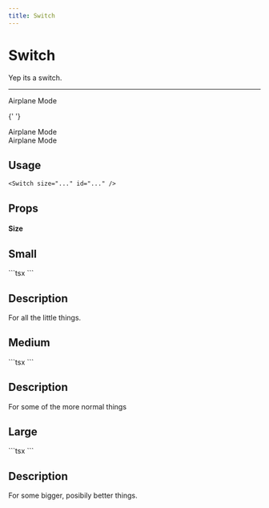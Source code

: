 ```yaml
---
title: Switch
---
```


# Switch

Yep its a switch.

---


<div className='flex flex-col space-y-2'>
  <div className="flex items-center space-x-2">
    <Switch size="sm" id="airplane-mode" />
    <Label size='sm' htmlFor="airplane-mode">Airplane Mode</Label>
  </div>

{' '}
<div className="flex items-center space-x-2">
  <Switch size="md" id="airplane-mode" />
  <Label size="md" htmlFor="airplane-mode">
    Airplane Mode
  </Label>
</div>

  <div className="flex items-center space-x-2">
    <Switch size="lg" id="airplane-mode" />
    <Label size='lg' htmlFor="airplane-mode">Airplane Mode</Label>
  </div>
</div>

## Usage

```tsx
<Switch size="..." id="..." />
```

## Props

#### Size

<div className="flex justify-between gap-3 my-10">
  <div className="flex flex-col w-1/2">
    <h2 className="text-center underline">Small</h2>
    ```tsx
    <Switch size="sm" id="..." />
    ```
  </div>
  <div className="flex flex-col w-1/2 ">
    <h2 className="text-center underline">Description</h2>
    <p className="flex mt-6 px-4">For all the little things.</p>
  </div>
</div>

<div className="flex justify-between gap-3 my-10">
  <div className="flex flex-col w-1/2">
    <h2 className="text-center underline">Medium</h2>
    ```tsx
    <Switch size="md" id="..." />
    ```
  </div>
  <div className="flex flex-col w-1/2 ">
    <h2 className="text-center underline">Description</h2>
    <p className="flex mt-6 px-4">For some of the more normal things</p>
  </div>
</div>

<div className="flex justify-between gap-3 my-10">
  <div className="flex flex-col w-1/2">
    <h2 className="text-center underline">Large</h2>
    ```tsx
    <Switch size="lg" id="..." />
    ```
  </div>
  <div className="flex flex-col w-1/2 ">
    <h2 className="text-center underline">Description</h2>
    <p className="flex mt-6 px-4">For some bigger, posibily better things.</p>
  </div>
</div>
